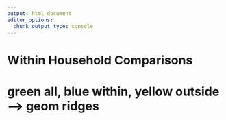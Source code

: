 ```yaml
---
output: html_document
editor_options: 
  chunk_output_type: console
---
```


# Within Household Comparisons

# green all, blue within, yellow outside --> geom ridges
